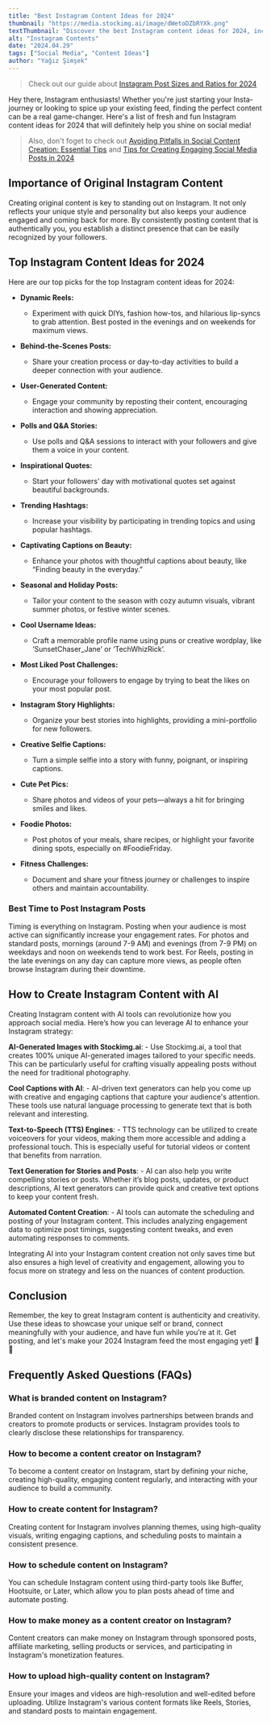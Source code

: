 ```yaml
---
title: "Best Instagram Content Ideas for 2024"
thumbnail: "https://media.stockimg.ai/image/dWetoDZbRYXk.png"
textThumbnail: "Discover the best Instagram content ideas for 2024, including optimal posting times, creative story concepts, and tactics to enhance your visibility. Learn how to craft captivating captions, utilize user-generated content, and effectively engage your audience."
alt: "Instagram Contents"
date: "2024.04.29"
tags: ["Social Media", "Content Ideas"]
author: "Yağız Şimşek"
---
```


<CustomImage
    src="https://media.stockimg.ai/image/dWetoDZbRYXk.png"
    alt="instagram influencer"
/>

> Check out our guide about [Instagram Post Sizes and Ratios for 2024](https://stockimg.ai/blog/social-media/instagram-post-sizes-and-ratios)

Hey there, Instagram enthusiasts! Whether you're just starting your Insta-journey or looking to spice up your existing feed, finding the perfect content can be a real game-changer. Here's a list of fresh and fun Instagram content ideas for 2024 that will definitely help you shine on social media!

> Also, don't foget to check out [Avoiding Pitfalls in Social Content Creation: Essential Tips](https://stockimg.ai/blog/social-media/avoiding-pitfalls-in-social-content-creation) and [Tips for Creating Engaging Social Media Posts in 2024](https://stockimg.ai/blog/social-media/tips-for-creating-engaging-social-media-posts)

## Importance of Original Instagram Content

Creating original content is key to standing out on Instagram. It not only reflects your unique style and personality but also keeps your audience engaged and coming back for more. By consistently posting content that is authentically you, you establish a distinct presence that can be easily recognized by your followers.

## Top Instagram Content Ideas for 2024

<CustomImage
    src="https://raw.githubusercontent.com/Abdurrahman-Subh/mdx-blog/main/images/bear-sitting.png"
    alt="a funny winnie-puh bear sitting on the couch staring in his phone with many honey pots next to him"
/>

Here are our top picks for the top Instagram content ideas for 2024:

- **Dynamic Reels:** 
    - Experiment with quick DIYs, fashion how-tos, and hilarious lip-syncs to grab attention. Best posted in the evenings and on weekends for maximum views.

- **Behind-the-Scenes Posts:** 
    - Share your creation process or day-to-day activities to build a deeper connection with your audience.

- **User-Generated Content:**
    - Engage your community by reposting their content, encouraging interaction and showing appreciation.

- **Polls and Q&A Stories:** 
    - Use polls and Q&A sessions to interact with your followers and give them a voice in your content.

<CustomImage
    src="https://raw.githubusercontent.com/Abdurrahman-Subh/mdx-blog/main/images/bee-happy.png"
    alt="a very inspiriational quote"
/>

- **Inspirational Quotes:** 
    - Start your followers' day with motivational quotes set against beautiful backgrounds.

- **Trending Hashtags:**
    - Increase your visibility by participating in trending topics and using popular hashtags.

- **Captivating Captions on Beauty:**
    - Enhance your photos with thoughtful captions about beauty, like “Finding beauty in the everyday.”

- **Seasonal and Holiday Posts:**
    - Tailor your content to the season with cozy autumn visuals, vibrant summer photos, or festive winter scenes.

<CustomImage
    src="https://media.stockimg.ai/image/00lnInxbUoTg.png"
    alt="SANTA"
/>

- **Cool Username Ideas:**
    - Craft a memorable profile name using puns or creative wordplay, like ‘SunsetChaser_Jane’ or ‘TechWhizRick’.

- **Most Liked Post Challenges:**
    - Encourage your followers to engage by trying to beat the likes on your most popular post.

- **Instagram Story Highlights:**
    - Organize your best stories into highlights, providing a mini-portfolio for new followers.

- **Creative Selfie Captions:**
    - Turn a simple selfie into a story with funny, poignant, or inspiring captions.

<CustomImage
    src="https://raw.githubusercontent.com/Abdurrahman-Subh/mdx-blog/main/images/keddyy.png"
    alt="CAT :3"
/>

- **Cute Pet Pics:**
    - Share photos and videos of your pets—always a hit for bringing smiles and likes.

- **Foodie Photos:**
    - Post photos of your meals, share recipes, or highlight your favorite dining spots, especially on #FoodieFriday.

- **Fitness Challenges:**
    - Document and share your fitness journey or challenges to inspire others and maintain accountability.

### Best Time to Post Instagram Posts
Timing is everything on Instagram. Posting when your audience is most active can significantly increase your engagement rates. For photos and standard posts, mornings (around 7-9 AM) and evenings (from 7-9 PM) on weekdays and noon on weekends tend to work best. For Reels, posting in the late evenings on any day can capture more views, as people often browse Instagram during their downtime.

## How to Create Instagram Content with AI

<CustomImage
    src="https://media.stockimg.ai/image/ZOh4YnBmFyD.png"
    alt="ROBOT -_-"
/>

Creating Instagram content with AI tools can revolutionize how you approach social media. Here’s how you can leverage AI to enhance your Instagram strategy:

**AI-Generated Images with Stockimg.ai**:
    - Use Stockimg.ai, a tool that creates 100% unique AI-generated images tailored to your specific needs. This can be particularly useful for crafting visually appealing posts without the need for traditional photography.

**Cool Captions with AI**: 
    - AI-driven text generators can help you come up with creative and engaging captions that capture your audience's attention. These tools use natural language processing to generate text that is both relevant and interesting.

**Text-to-Speech (TTS) Engines**:
    - TTS technology can be utilized to create voiceovers for your videos, making them more accessible and adding a professional touch. This is especially useful for tutorial videos or content that benefits from narration.

**Text Generation for Stories and Posts**:
    - AI can also help you write compelling stories or posts. Whether it’s blog posts, updates, or product descriptions, AI text generators can provide quick and creative text options to keep your content fresh.

**Automated Content Creation**:
    - AI tools can automate the scheduling and posting of your Instagram content. This includes analyzing engagement data to optimize post timings, suggesting content tweaks, and even automating responses to comments.

Integrating AI into your Instagram content creation not only saves time but also ensures a high level of creativity and engagement, allowing you to focus more on strategy and less on the nuances of content production.

## Conclusion

Remember, the key to great Instagram content is authenticity and creativity. Use these ideas to showcase your unique self or brand, connect meaningfully with your audience, and have fun while you’re at it. Get posting, and let's make your 2024 Instagram feed the most engaging yet! 🌟📸

## Frequently Asked Questions (FAQs)

### What is branded content on Instagram?

Branded content on Instagram involves partnerships between brands and creators to promote products or services. Instagram provides tools to clearly disclose these relationships for transparency.

### How to become a content creator on Instagram?

To become a content creator on Instagram, start by defining your niche, creating high-quality, engaging content regularly, and interacting with your audience to build a community.

### How to create content for Instagram?

Creating content for Instagram involves planning themes, using high-quality visuals, writing engaging captions, and scheduling posts to maintain a consistent presence.

### How to schedule content on Instagram?

You can schedule Instagram content using third-party tools like Buffer, Hootsuite, or Later, which allow you to plan posts ahead of time and automate posting.

### How to make money as a content creator on Instagram?

Content creators can make money on Instagram through sponsored posts, affiliate marketing, selling products or services, and participating in Instagram's monetization features.

### How to upload high-quality content on Instagram?

Ensure your images and videos are high-resolution and well-edited before uploading. Utilize Instagram's various content formats like Reels, Stories, and standard posts to maintain engagement.